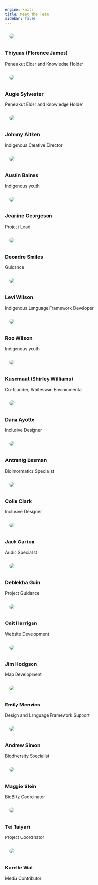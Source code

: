 ```yaml
---
engine: knitr
title: Meet the Team
sidebar: false
---
```


:::{.blurb-container}
:::{.blurb-half-column style="width: 30%"}
![](files/florence.png){style="padding:1em; border-radius: 50%; max-height: 200px"}
:::
:::{.blurb-half-column style="width=70%"}
### Thiyuas (Florence James)
Penelakut Elder and Knowledge Holder
:::
:::

:::{.blurb-container}
:::{.blurb-half-column style="width: 30%"}
![](files/team_member.jpg){style="padding:1em; border-radius: 50%; max-height: 200px"}
:::
:::{.blurb-half-column style="width=70%"}
### Augie Sylvester
Penelakut Elder and Knowledge Holder
:::
:::

:::{.blurb-container}
:::{.blurb-half-column style="width: 30%"}
![](files/johnny.png){style="padding:1em; border-radius: 50%; max-height: 200px"}
:::
:::{.blurb-half-column style="width=70%"}
### Johnny Aitken
Indigenous Creative Director
:::
:::

:::{.blurb-container}
:::{.blurb-half-column style="width: 30%"}
![](files/team_member.jpg){style="padding:1em; border-radius: 50%; max-height: 200px"}
:::
:::{.blurb-half-column style="width=70%"}
### Austin Baines
Indigenous youth
:::
:::

:::{.blurb-container}
:::{.blurb-half-column style="width: 30%"}
![](files/jeanine.png){style="padding:1em; border-radius: 50%; max-height: 200px"}
:::
:::{.blurb-half-column style="width=70%"}
### Jeanine Georgeson
Project Lead
:::
:::

:::{.blurb-container}
:::{.blurb-half-column style="width: 30%"}
![](files/team_member.jpg){style="padding:1em; border-radius: 50%; max-height: 200px"}
:::
:::{.blurb-half-column style="width=70%"}
### Deondre Smiles
Guidance
:::
:::

:::{.blurb-container}
:::{.blurb-half-column style="width: 30%"}
![](files/levi.png){style="padding:1em; border-radius: 50%; max-height: 200px"}
:::
:::{.blurb-half-column style="width=70%"}
### Levi Wilson
Indigenous Language Framework Developer
:::
:::

:::{.blurb-container}
:::{.blurb-half-column style="width: 30%"}
![](files/team_member.jpg){style="padding:1em; border-radius: 50%; max-height: 200px"}
:::
:::{.blurb-half-column style="width=70%"}
### Roo Wilson
Indigenous youth
:::
:::

:::{.blurb-container}
:::{.blurb-half-column style="width: 30%"}
![](files/team_member.jpg){style="padding:1em; border-radius: 50%; max-height: 200px"}
:::
:::{.blurb-half-column style="width=70%"}
### Kusemaat (Shirley Williams)
Co-founder, Whiteswan Environmental
:::
:::


:::{.blurb-container}
:::{.blurb-half-column style="width: 30%"}
![](files/dana.png){style="padding:1em; border-radius: 50%; max-height: 200px"}
:::
:::{.blurb-half-column style="width=70%"}
### Dana Ayotte
Inclusive Designer
:::
:::


:::{.blurb-container}
:::{.blurb-half-column style="width: 30%"}
![](files/antranig.png){style="padding:1em; border-radius: 50%; max-height: 200px"}
:::
:::{.blurb-half-column style="width=70%"}
### Antranig Basman
Bioinformatics Specialist
:::
:::

:::{.blurb-container}
:::{.blurb-half-column style="width: 30%"}
![](files/team_member.jpg){style="padding:1em; border-radius: 50%; max-height: 200px"}
:::
:::{.blurb-half-column style="width=70%"}
### Colin Clark
Inclusive Designer
:::
:::


:::{.blurb-container}
:::{.blurb-half-column style="width: 30%"}
![](files/team_member.jpg){style="padding:1em; border-radius: 50%; max-height: 200px"}
:::
:::{.blurb-half-column style="width=70%"}
### Jack Garton
Audio Specialist
:::
:::



:::{.blurb-container}
:::{.blurb-half-column style="width: 30%"}
![](files/team_member.jpg){style="padding:1em; border-radius: 50%; max-height: 200px"}
:::
:::{.blurb-half-column style="width=70%"}
### Deblekha Guin
Project Guidance
:::
:::


:::{.blurb-container}
:::{.blurb-half-column style="width: 30%"}
![](files/cait.jpg){style="padding:1em; border-radius: 50%; max-height: 200px"}
:::
:::{.blurb-half-column style="width=70%"}
### Cait Harrigan
Website Development
:::
:::



:::{.blurb-container}
:::{.blurb-half-column style="width: 30%"}
![](files/team_member.jpg){style="padding:1em; border-radius: 50%; max-height: 200px"}
:::
:::{.blurb-half-column style="width=70%"}
### Jim Hodgson
Map Development
:::
:::


:::{.blurb-container}
:::{.blurb-half-column style="width: 30%"}
![](files/emily.png){style="padding:1em; border-radius: 50%; max-height: 200px"}
:::
:::{.blurb-half-column style="width=70%"}
### Emily Menzies
Design and Language Framework Support
:::
:::


:::{.blurb-container}
:::{.blurb-half-column style="width: 30%"}
![](files/andrew.png){style="padding:1em; border-radius: 50%; max-height: 200px"}
:::
:::{.blurb-half-column style="width=70%"}
### Andrew Simon
Biodiversity Specialist
:::
:::


:::{.blurb-container}
:::{.blurb-half-column style="width: 30%"}
![](files/team_member.jpg){style="padding:1em; border-radius: 50%; max-height: 200px"}
:::
:::{.blurb-half-column style="width=70%"}
### Maggie Slein
BioBlitz Coordinator
:::
:::


:::{.blurb-container}
:::{.blurb-half-column style="width: 30%"}
![](files/team_member.jpg){style="padding:1em; border-radius: 50%; max-height: 200px"}
:::
:::{.blurb-half-column style="width=70%"}
### Tei Taiyarï
Project Coordinator
:::
:::


:::{.blurb-container}
:::{.blurb-half-column style="width: 30%"}
![](files/team_member.jpg){style="padding:1em; border-radius: 50%; max-height: 200px"}
:::
:::{.blurb-half-column style="width=70%"}
### Karolle Wall
Media Contributor
:::
:::
